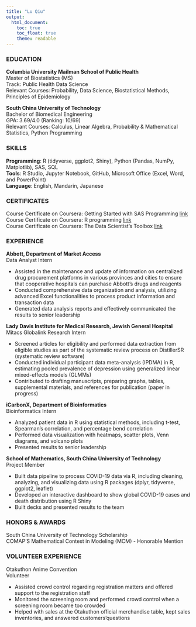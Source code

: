 ```yaml
---
title: "Lu Qiu"
output: 
  html_document:
    toc: true
    toc_float: true
    theme: readable
---
```


### EDUCATION

**Columbia University Mailman School of Public Health** <br>
Master of Biostatistics (MS) <br>
Track: Public Health Data Science <br>
Relevant Courses: Probability, Data Science, Biostatistical Methods, Principles of Epidemiology

**South China University of Technology** <br>
Bachelor of Biomedical Engineering <br>
GPA: 3.69/4.0 (Ranking: 10/69) <br>
Relevant Courses: Calculus, Linear Algebra, Probability & Mathematical Statistics, Python Programming

### SKILLS

**Programming**: R (tidyverse, ggplot2, Shiny), Python (Pandas, NumPy, Matplotlib), SAS, SQL <br>
**Tools**: R Studio, Jupyter Notebook, GitHub, Microsoft Office (Excel, Word, and PowerPoint) <br> 
**Language**: English, Mandarin, Japanese

### CERTIFICATES
Course Certificate on Coursera: Getting Started with SAS Programming [link](https://coursera.org/share/5e3a33e50101a31076375c4a125a6ad4) <br>
Course Certificate on Coursera: R programming [link](https://coursera.org/share/a2517a50f07f235cd1607953afff3e02)<br> 
Course Certificate on Coursera: The Data Scientist’s Toolbox
[link](https://coursera.org/share/b8c48e29daaf28a3bbab032fefad70a9)<br>

### EXPERIENCE
**Abbott, Department of Market Access** <br>
Data Analyst Intern 

* Assisted in the maintenance and update of information on centralized drug procurement platforms in various provinces and cities to ensure that cooperative hospitals can purchase Abbott’s drugs and reagents
* Conducted comprehensive data organization and analysis, utilizing advanced Excel functionalities to process product information and transaction data
* Generated data analysis reports and effectively communicated the results to senior leadership

**Lady Davis Institute for Medical Research, Jewish General Hospital**  <br>
Mitacs Globalink Research Intern 

* Screened articles for eligibility and performed data extraction from eligible studies as part of the systematic review process on DistillerSR (systematic review software)
* Conducted individual participant data meta-analysis (IPDMA) in R, estimating pooled prevalence of depression using generalized linear mixed-effects models (GLMMs)
* Contributed to drafting manuscripts, preparing graphs, tables, supplemental materials, and references for publication (paper in progress)

**iCarbonX, Department of Bioinformatics** <br>
Bioinformatics Intern 

* Analyzed patient data in R using statistical methods, including t-test, Spearman’s correlation, and percentage bend correlation
* Performed data visualization with heatmaps, scatter plots, Venn diagrams, and volcano plots
* Presented results to senior leadership

**School of Mathematics, South China University of Technology** <br>
Project Member    

* Built data pipeline to process COVID-19 data via R, including cleaning, analyzing, and visualizing data using R packages (dplyr, tidyverse, ggplot2, leaflet)           
* Developed an interactive dashboard to show global COVID-19 cases and death distribution using R Shiny
* Built decks and presented results to the team


### HONORS & AWARDS
South China University of Technology Scholarship <br>
COMAP'S Mathematical Contest in Modeling (MCM) - Honorable Mention <br>

### VOLUNTEER EXPERIENCE
Otakuthon Anime Convention <br>
Volunteer

* Assisted crowd control regarding registration matters and offered support to the registration staff
* Monitored the screening room and performed crowd control when a screening room became too crowded
* Helped with sales at the Otakuthon official merchandise table, kept sales inventories, and answered customers'questions

